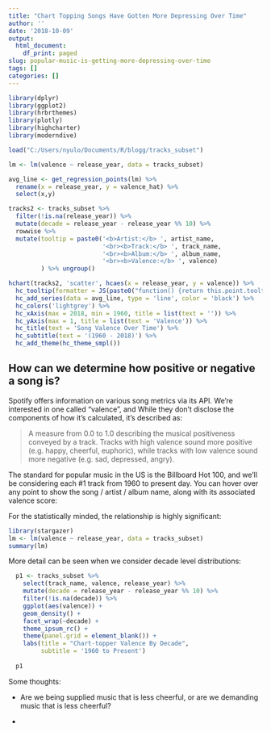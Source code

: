 ```yaml
---
title: "Chart Topping Songs Have Gotten More Depressing Over Time"
author: ''
date: '2018-10-09'
output:
  html_document:
    df_print: paged
slug: popular-music-is-getting-more-depressing-over-time
tags: []
categories: []
---
```


```r
library(dplyr)
library(ggplot2)
library(hrbrthemes)
library(plotly)
library(highcharter)
library(moderndive)

load("C:/Users/nyulo/Documents/R/blogg/tracks_subset")
```


```r

lm <- lm(valence ~ release_year, data = tracks_subset)

avg_line <- get_regression_points(lm) %>% 
  rename(x = release_year, y = valence_hat) %>% 
  select(x,y)

tracks2 <- tracks_subset %>% 
  filter(!is.na(release_year)) %>% 
  mutate(decade = release_year - release_year %% 10) %>%
  rowwise %>% 
  mutate(tooltip = paste0('<b>Artist:</b> ', artist_name,
                          '<br><b>Track:</b> ', track_name,
                          '<br><b>Album:</b> ', album_name,
                          '<br><b>Valence:</b> ', valence)
         ) %>% ungroup()

hchart(tracks2, 'scatter', hcaes(x = release_year, y = valence)) %>% 
  hc_tooltip(formatter = JS(paste0("function() {return this.point.tooltip;}")), useHTML = T) %>% 
  hc_add_series(data = avg_line, type = 'line', color = 'black') %>%
  hc_colors('lightgrey') %>%
  hc_xAxis(max = 2018, min = 1960, title = list(text = '')) %>% 
  hc_yAxis(max = 1, title = list(text = 'Valence')) %>% 
  hc_title(text = 'Song Valence Over Time') %>% 
  hc_subtitle(text = '(1960 - 2018)') %>% 
  hc_add_theme(hc_theme_smpl())


```
\newline
\newline

## How can we determine how positive or negative a song is?

Spotify offers information on various song metrics via its API. We're interested in one called "valence", and While they don't disclose the components of how it's calculated, it's described as:

>A measure from 0.0 to 1.0 describing the musical positiveness conveyed by a track. Tracks with high valence sound more positive (e.g. happy, cheerful, euphoric), while tracks with low valence sound more negative (e.g. sad, depressed, angry).

\newline
The standard for popular music in the US is the Billboard Hot 100, and we'll be considering each #1 track from 1960 to present day. You can hover over any point to show the song / artist / album name, along with its associated valence score:

For the statistically minded, the relationship is highly significant:

```r
library(stargazer)
lm <- lm(valence ~ release_year, data = tracks_subset)
summary(lm)

```


More detail can be seen when we consider decade level distributions:


```r


  p1 <- tracks_subset %>%
    select(track_name, valence, release_year) %>% 
    mutate(decade = release_year - release_year %% 10) %>%
    filter(!is.na(decade)) %>% 
    ggplot(aes(valence)) + 
    geom_density() +
    facet_wrap(~decade) +
    theme_ipsum_rc() + 
    theme(panel.grid = element_blank()) +
    labs(title = "Chart-topper Valence By Decade",
         subtitle = '1960 to Present')
  
  p1


```

Some thoughts:

* Are we being supplied music that is less cheerful, or are we demanding music that is less cheerful?

* 

